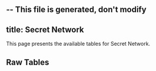 -- This file is generated, don't modify
---
title: Secret Network
---



This page presents the available tables for Secret Network.


## Raw Tables
<Table data={json} tag="raw_table"/>
    


    